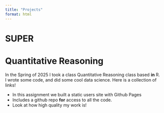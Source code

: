 ```yaml
---
title: "Projects"
format: html
---
```


# SUPER

# Quantitative Reasoning

In the Spring of 2025 I took a class Quantitative Reasoning class based **in** R. I wrote some code, and did some cool data science. Here is a collection of links!

-   In this assignment we built a static users site with Github Pages
-   Includes a github repo **for** access to all the code.
-   Look at how high quality my work is!
